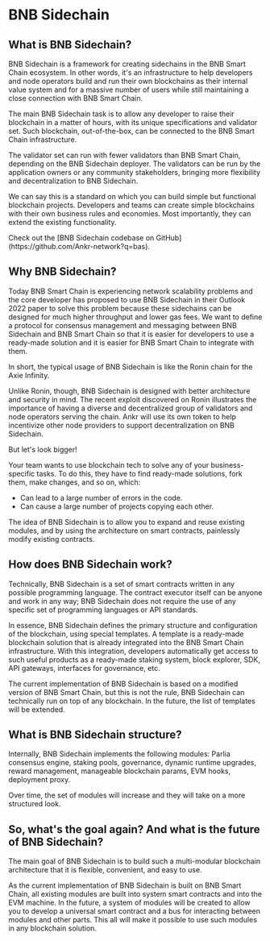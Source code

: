 
# BNB Sidechain

## What is BNB Sidechain?

BNB Sidechain is a framework for creating sidechains in the BNB Smart Chain ecosystem. In other words, it's an infrastructure to help developers and node operators build and run their own blockchains as their internal value system and for a massive number of users while still maintaining a close connection with BNB Smart Chain.

The main BNB Sidechain task is to allow any developer to raise their blockchain in a matter of hours, with its unique specifications and validator set. Such blockchain, out-of-the-box, can be connected to the BNB Smart Chain infrastructure.

The validator set can run with fewer validators than BNB Smart Chain, depending on the BNB Sidechain deployer. The validators can be run by the application owners or any community stakeholders, bringing more flexibility and decentralization to BNB Sidechain.  

We can say this is a standard on which you can build simple but functional blockchain projects. Developers and teams can create simple blockchains with their own business rules and economies. Most importantly, they can extend the existing functionality.

<Callout>
Check out the [BNB Sidechain codebase on GitHub](https://github.com/Ankr-network?q=bas). 
</Callout>


## Why BNB Sidechain?

Today BNB Smart Chain is experiencing network scalability problems and the core developer has proposed to use BNB Sidechain in their Outlook 2022 paper to solve this problem because these sidechains can be designed for much higher throughput and lower gas fees. We want to define a protocol for consensus management and messaging between BNB Sidechain and BNB Smart Chain so that it is easier for developers to use a ready-made solution and it is easier for BNB Smart Chain to integrate with them.

In short, the typical usage of BNB Sidechain is like the Ronin chain for the Axie Infinity.

Unlike Ronin, though, BNB Sidechain is designed with better architecture and security in mind. The recent exploit discovered on Ronin illustrates the importance of having a diverse and decentralized group of validators and node operators serving the chain. Ankr will use its own token to help incentivize other node providers to support decentralization on BNB Sidechain.

But let's look bigger!

Your team wants to use blockchain tech to solve any of your business-specific tasks. To do this, they have to find ready-made solutions, fork them, make changes, and so on, which:

* Can lead to a large number of errors in the code.
* Can cause a large number of projects copying each other.

The idea of BNB Sidechain is to allow you to expand and reuse existing modules, and by using the architecture on smart contracts, painlessly modify existing contracts. 


## How does BNB Sidechain work? 

Technically, BNB Sidechain is a set of smart contracts written in any possible programming language. The contract executor itself can be anyone and work in any way; BNB Sidechain does not require the use of any specific set of programming languages or API standards. 

In essence, BNB Sidechain defines the primary structure and configuration of the blockchain, using special templates. A template is a ready-made blockchain solution that is already integrated into the BNB Smart Chain infrastructure. With this integration, developers automatically get access to such useful products as a ready-made staking system, block explorer, SDK, API gateways, interfaces for governance, etc. 

The current implementation of BNB Sidechain is based on a modified version of BNB Smart Chain, but this is not the rule, BNB Sidechain can technically run on top of any blockchain. In the future, the list of templates will be extended.


## What is BNB Sidechain structure? 

Internally, BNB Sidechain implements the following modules: Parlia consensus engine, staking pools, governance, dynamic runtime upgrades, reward management, manageable blockchain params, EVM hooks, deployment proxy. 

Over time, the set of modules will increase and they will take on a more structured look. 

## So, what's the goal again? And what is the future of BNB Sidechain?

The main goal of BNB Sidechain is to build such a multi-modular blockchain architecture that it is flexible, convenient, and easy to use.

As the current implementation of BNB Sidechain is built on BNB Smart Chain, all existing modules are built into system smart contracts and into the EVM machine. In the future, a system of modules will be created to allow you to develop a universal smart contract and a bus for interacting between modules and other parts. This all will make it possible to use such modules in any blockchain solution.
